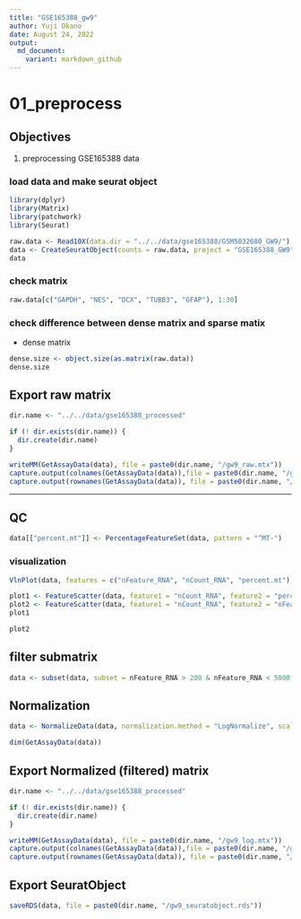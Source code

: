 ```yaml
---
title: "GSE165388_gw9"
author: Yuji Okano
date: August 24, 2022
output:
  md_document:
    variant: markdown_github
---
```


# 01_preprocess

## Objectives
1. preprocessing GSE165388 data

### load data and make seurat object

```r
library(dplyr)
library(Matrix)
library(patchwork)
library(Seurat)

raw.data <- Read10X(data.dir = "../../data/gse165388/GSM5032680_GW9/")
data <- CreateSeuratObject(counts = raw.data, project = "GSE165388_GW9", min.cells = 3, min.features = 200)
data
```
### check matrix
```r
raw.data[c("GAPDH", "NES", "DCX", "TUBB3", "GFAP"), 1:30]
```

### check difference between dense matrix and sparse matix
- dense matrix
```r
dense.size <- object.size(as.matrix(raw.data))
dense.size
```

## Export raw matrix
```r
dir.name <- "../../data/gse165388_processed"

if (! dir.exists(dir.name)) {
  dir.create(dir.name)
}

writeMM(GetAssayData(data), file = paste0(dir.name, "/gw9_raw.mtx"))
capture.output(colnames(GetAssayData(data)),file = paste0(dir.name, "/gw9_raw_samples.txt"))
capture.output(rownames(GetAssayData(data)), file = paste0(dir.name, "/gw9_raw_genes.txt"))
```

---
## QC
```r
data[["percent.mt"]] <- PercentageFeatureSet(data, pattern = "^MT-")
```

### visualization
```r
VlnPlot(data, features = c("nFeature_RNA", "nCount_RNA", "percent.mt"), ncol = 3)
```

```r
plot1 <- FeatureScatter(data, feature1 = "nCount_RNA", feature2 = "percent.mt")
plot2 <- FeatureScatter(data, feature1 = "nCount_RNA", feature2 = "nFeature_RNA")
plot1
```

```r
plot2
```

## filter submatrix
```r
data <- subset(data, subset = nFeature_RNA > 200 & nFeature_RNA < 5000 & percent.mt < 20)
```

## Normalization
```r
data <- NormalizeData(data, normalization.method = "LogNormalize", scale.factor = 10000)
```

```r
dim(GetAssayData(data))
```

## Export Normalized (filtered) matrix
```r
dir.name <- "../../data/gse165388_processed"

if (! dir.exists(dir.name)) {
  dir.create(dir.name)
}

writeMM(GetAssayData(data), file = paste0(dir.name, "/gw9_log.mtx"))
capture.output(colnames(GetAssayData(data)),file = paste0(dir.name, "/gw9_log_samples.txt"))
capture.output(rownames(GetAssayData(data)), file = paste0(dir.name, "/gw9_log_genes.txt"))
```

## Export SeuratObject
```r
saveRDS(data, file = paste0(dir.name, "/gw9_seuratobject.rds"))
```